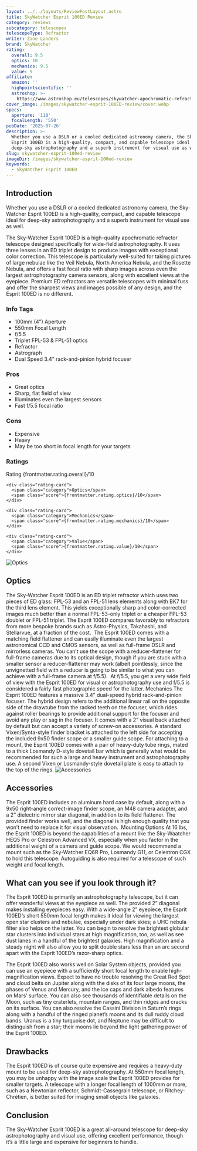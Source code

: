 ```yaml
---
layout: ../../layouts/ReviewPostLayout.astro
title: SkyWatcher Esprit 100ED Review
category: reviews
subcategory: telescopes
telescopeType: Refractor
writer: Zane Landers
brand: SkyWatcher
rating:
  overall: 9.5
  optics: 10
  mechanics: 9.5
  value: 9
affiliate:
  amazon: ''
  highpointscientific: ''
  astroshop: >-
    https://www.astroshop.eu/telescopes/skywatcher-apochromatic-refractor-ap-100-550-esprit-100ed-professional-ota/p,43573
cover_image: /images/skywatcher-esprit-100ED-review/cover.webp
specs:
  aperture: '110'
  focalLength: '550'
pubDate: '2025-07-26'
description: >-
  Whether you use a DSLR or a cooled dedicated astronomy camera, the Sky-Watcher
  Esprit 100ED is a high-quality, compact, and capable telescope ideal for
  deep-sky astrophotography and a superb instrument for visual use as well.
slug: skywatcher-esprit-100ed-review
imageDir: /images/skywatcher-esprit-100ed-review
keywords:
  - SkyWatcher Esprit 100ED
---
```


<h2>Introduction</h2>
<p class="highlight">Whether you use a DSLR or a cooled dedicated astronomy camera, the Sky-Watcher Esprit 100ED is a high-quality, compact, and capable telescope ideal for deep-sky astrophotography and a superb instrument for visual use as well.</p>

<p>The Sky-Watcher Esprit 100ED is a high-quality apochromatic refractor telescope designed specifically for wide-field astrophotography. It uses three lenses in an ED triplet design to produce images with exceptional color correction. This telescope is particularly well-suited for taking pictures of large nebulae like the Veil Nebula, North America Nebula, and the Rosette Nebula, and offers a fast focal ratio with sharp images across even the largest astrophotography camera sensors, along with excellent views at the eyepiece. Premium ED refractors are versatile telescopes with minimal fuss and offer the sharpest views and images possible of any design, and the Esprit 100ED is no different.</p>
<section class="info-tags">
  <h3>Info Tags</h3>
  <ul>
    <li>100mm (4”) Aperture</li>
    <li>550mm Focal Length</li>
    <li>f/5.5</li>
    <li>Triplet FPL-53 & FPL-51 optics</li>
    <li>Refractor</li>
    <li>Astrograph</li>
    <li>Dual Speed 3.4” rack-and-pinion hybrid focuser</li>
  </ul>
</section>

<section class="pros-cons">
  <div class="pros-block">
    <h3>Pros</h3>
    <ul>
        <li>Great optics</li>
        <li>Sharp, flat field of view</li>
        <li>Illuminates even the largest sensors</li>
        <li>Fast f/5.5 focal ratio</li>
    </ul>
  </div>
  <div class="cons-block">
    <h3>Cons</h3>
    <ul>
        <li>Expensive</li>
        <li>Heavy</li>
        <li>May be too short in focal length for your targets</li>
    </ul>
  </div>
</section>

<section class="ratings">
  <h3>Ratings</h3>
  <div class="ratings-grid">
    <div class="rating-card">
      <span class="category">Rating</span>
      <span class="score">{frontmatter.rating.overall}/10</span>
    </div>

    <div class="rating-card">
      <span class="category">Optics</span>
      <span class="score">{frontmatter.rating.optics}/10</span>
    </div>

    <div class="rating-card">
      <span class="category">Mechanics</span>
      <span class="score">{frontmatter.rating.mechanics}/10</span>
    </div>

    <div class="rating-card">
      <span class="category">Value</span>
      <span class="score">{frontmatter.rating.value}/10</span>
    </div>
  </div>
</section>

<Affiliates affiliate={frontmatter.affiliate} />

<img class="post-image post-image-sm" src="/images/skywatcher-esprit-100ED-review/optics.webp" alt="Optics"></img>
<h2>Optics</h2>

The Sky-Watcher Esprit 100ED is an ED triplet refractor which uses two pieces of ED glass: FPL-53 and an FPL-51 lens elements along with BK7 for the third lens element. This yields exceptionally sharp and color-corrected images much better than a normal FPL-53-only triplet or a cheaper FPL-53 doublet or FPL-51 triplet. The Esprit 100ED compares favorably to refractors from more bespoke brands such as Astro-Physics, Takahashi, and Stellarvue, at a fraction of the cost. 
The Esprit 100ED comes with a matching field flattener and can easily illuminate even the largest astronomical CCD and CMOS sensors, as well as full-frame DSLR and mirrorless cameras. You can’t use the scope with a reducer-flattener for full-frame cameras due to its optical design, though if you are stuck with a smaller sensor a reducer-flattener may work (albeit pointlessly, since the unvignetted field with a reducer is going to be similar to what you can achieve with a full-frame camera at f/5.5). 
At f/5.5, you get a very wide field of view with the Esprit 100ED for visual or astrophotography use and f/5.5 is considered a fairly fast photographic speed for the latter.
Mechanics
The Esprit 100ED features a massive 3.4” dual-speed hybrid rack-and-pinion focuser. The hybrid design refers to the additional linear rail on the opposite side of the drawtube from the racked teeth on the focuser, which rides against roller bearings to provide additional support for the focuser and avoid any play or sag in the focuser. It comes with a 2” visual back attached by default but can accept a variety of screw-on accessories. A standard Vixen/Synta-style finder bracket is attached to the left side for accepting the included 9x50 finder scope or a smaller guide scope.
For attaching to a mount, the Esprit 100ED comes with a pair of heavy-duty tube rings, mated to a thick Losmandy D-style dovetail bar which is generally what would be recommended for such a large and heavy instrument and astrophotography use. A second Vixen or Losmandy-style dovetail plate is easy to attach to the top of the rings.
<img class="post-image post-image-sm" src="/images/skywatcher-esprit-100ED-review/accessories.webp" alt="Accessories"></img>
<h2>Accessories</h2>

The Esprit 100ED includes an aluminum hard case by default, along with a 9x50 right-angle correct-image finder scope, an M48 camera adapter, and a 2” dielectric mirror star diagonal, in addition to its field flattener. The provided finder works well, and the diagonal is high enough quality that you won’t need to replace it for visual observation. 
Mounting Options
At 16 lbs, the Esprit 100ED is beyond the capabilities of a mount like the Sky-Waatcher HEQ5 Pro or Celestron Advanced VX, especially when you factor in the additional weight of a camera and guide scope. We would recommend a mount such as the Sky-Watcher EQ6R Pro, Losmandy G11, or Celestron CGX to hold this telescope. Autoguiding is also required for a telescope of such weight and focal length.
<h2>What can you see if you look through it?</h2>

<p>The Esprit 100ED is primarily an astrophotography telescope, but it can offer wonderful views at the eyepiece as well. The provided 2” diagonal makes installing eyepieces easy. With a wide-angle 2” eyepiece, the Esprit 100ED’s short 550mm focal length makes it ideal for viewing the largest open star clusters and nebulae, especially under dark skies; a UHC nebula filter also helps on the latter. You can begin to resolve the brightest globular star clusters into individual stars at high magnification, too, as well as see dust lanes in a handful of the brightest galaxies. High magnification and a steady night will also allow you to split double stars less than an arc second apart with the Esprit 100ED’s razor-sharp optics.</p>
<p>The Esprit 100ED also works well on Solar System objects, provided you can use an eyepiece with a sufficiently short focal length to enable high-magnification views. Expect to have no trouble resolving the Great Red Spot and cloud belts on Jupiter along with the disks of its four large moons, the phases of Venus and Mercury, and the ice caps and dark albedo features on Mars’ surface. You can also see thousands of identifiable details on the Moon, such as tiny craterlets, mountain ranges, and thin ridges and cracks on its surface. You can also resolve the Cassini Division in Saturn’s rings along with a handful of the ringed planet’s moons and its dull ruddy cloud bands. Uranus is a tiny turquoise dot, and Neptune may be difficult to distinguish from a star; their moons lie beyond the light gathering power of the Esprit 100ED.</p>
<h2>Drawbacks</h2>

<p>The Esprit 100ED is of course quite expensive and requires a heavy-duty mount to be used for deep-sky astrophotography. At 550mm focal length, you may be unhappy with the image scale the Esprit 100ED provides for smaller targets. A telescope with a longer focal length of 1000mm or more, such as a Newtonian reflector, Schmidt-Cassegrain telescope, or Ritchey-Chrétien, is better suited for imaging small objects like galaxies.</p>
<h2>Conclusion</h2>

<p>The Sky-Watcher Esprit 100ED is a great all-around telescope for deep-sky astrophotography and visual use, offering excellent performance, though it’s a little large and expensive for beginners to handle.</p>

